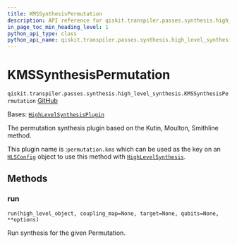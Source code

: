 ```yaml
---
title: KMSSynthesisPermutation
description: API reference for qiskit.transpiler.passes.synthesis.high_level_synthesis.KMSSynthesisPermutation
in_page_toc_min_heading_level: 1
python_api_type: class
python_api_name: qiskit.transpiler.passes.synthesis.high_level_synthesis.KMSSynthesisPermutation
---
```


# KMSSynthesisPermutation

<span id="qiskit.transpiler.passes.synthesis.high_level_synthesis.KMSSynthesisPermutation" />

`qiskit.transpiler.passes.synthesis.high_level_synthesis.KMSSynthesisPermutation` [GitHub](https://github.com/qiskit/qiskit/tree/main/qiskit/transpiler/passes/synthesis/high_level_synthesis.py "view source code")

Bases: [`HighLevelSynthesisPlugin`](qiskit.transpiler.passes.synthesis.plugin.HighLevelSynthesisPlugin "qiskit.transpiler.passes.synthesis.plugin.HighLevelSynthesisPlugin")

The permutation synthesis plugin based on the Kutin, Moulton, Smithline method.

This plugin name is :`permutation.kms` which can be used as the key on an [`HLSConfig`](qiskit.transpiler.passes.HLSConfig "qiskit.transpiler.passes.synthesis.high_level_synthesis.HLSConfig") object to use this method with [`HighLevelSynthesis`](qiskit.transpiler.passes.HighLevelSynthesis "qiskit.transpiler.passes.synthesis.high_level_synthesis.HighLevelSynthesis").

## Methods

### run

<span id="qiskit.transpiler.passes.synthesis.high_level_synthesis.KMSSynthesisPermutation.run" />

`run(high_level_object, coupling_map=None, target=None, qubits=None, **options)`

Run synthesis for the given Permutation.

